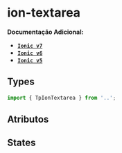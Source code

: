 
<Meta of={textareaStories} />

# ion-textarea

**Documentação Adicional:**

- **[`Ionic v7`](https://ionicframework.com/docs/api/textarea)**
- **[`Ionic v6`](https://ionicframework.com/docs/v6/api/textarea)**
- **[`Ionic v5`](https://ionicframework.com/docs/v5/api/textarea)**

## Types

```ts
import { TpIonTextarea } from '..';
```

## Atributos

<Canvas of={textareaStories.Default} />

<Controls />

## States

<Canvas of={statesStories.States} />

<Controls of={statesStories.States} />
